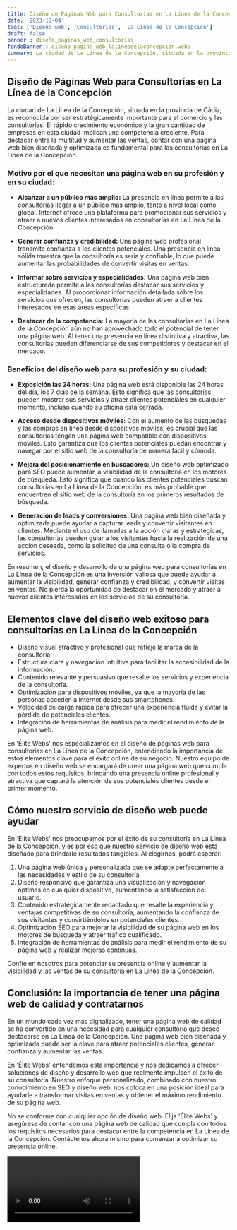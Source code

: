 ```yaml
---
title: Diseño de Páginas Web para Consultorías en La Línea de la Concepción
date: '2023-10-04'
tags: ['Diseño web', 'Consultorías', 'La Línea de la Concepción']
draft: false
banner : diseño_paginas_web_consultorías
fondoBanner : diseño_pagina_web_lalíneadelaconcepción.webp
summary: La ciudad de La Línea de la Concepción, situada en la provincia de Cádiz, es reconocida por ser estratégicamente importante para el comercio y las consultorías. El rápido crecimiento económico y la gran cantidad de empresas en esta ciudad implican una competencia creciente. Para destacar entre la multitud y aumentar las ventas, contar con una página web bien diseñada y optimizada es fundamental para las consultorías en La Línea de la Concepción.
---
```


## Diseño de Páginas Web para Consultorías en La Línea de la Concepción

La ciudad de La Línea de la Concepción, situada en la provincia de Cádiz, es reconocida por ser estratégicamente importante para el comercio y las consultorías. El rápido crecimiento económico y la gran cantidad de empresas en esta ciudad implican una competencia creciente. Para destacar entre la multitud y aumentar las ventas, contar con una página web bien diseñada y optimizada es fundamental para las consultorías en La Línea de la Concepción.

### Motivo por el que necesitan una página web en su profesión y en su ciudad:

- **Alcanzar a un público más amplio:** La presencia en línea permite a las consultorías llegar a un público más amplio, tanto a nivel local como global. Internet ofrece una plataforma para promocionar sus servicios y atraer a nuevos clientes interesados en consultorías en La Línea de la Concepción.

- **Generar confianza y credibilidad:** Una página web profesional transmite confianza a los clientes potenciales. Una presencia en línea sólida muestra que la consultoría es seria y confiable, lo que puede aumentar las probabilidades de convertir visitas en ventas.

- **Informar sobre servicios y especialidades:** Una página web bien estructurada permite a las consultorías destacar sus servicios y especialidades. Al proporcionar información detallada sobre los servicios que ofrecen, las consultorías pueden atraer a clientes interesados en esas áreas específicas.

- **Destacar de la competencia:** La mayoría de las consultorías en La Línea de la Concepción aún no han aprovechado todo el potencial de tener una página web. Al tener una presencia en línea distintiva y atractiva, las consultorías pueden diferenciarse de sus competidores y destacar en el mercado.

### Beneficios del diseño web para su profesión y su ciudad:

- **Exposición las 24 horas:** Una página web está disponible las 24 horas del día, los 7 días de la semana. Esto significa que las consultorías pueden mostrar sus servicios y atraer clientes potenciales en cualquier momento, incluso cuando su oficina está cerrada.

- **Acceso desde dispositivos móviles:** Con el aumento de las búsquedas y las compras en línea desde dispositivos móviles, es crucial que las consultorías tengan una página web compatible con dispositivos móviles. Esto garantiza que los clientes potenciales puedan encontrar y navegar por el sitio web de la consultoría de manera fácil y cómoda.

- **Mejora del posicionamiento en buscadores:** Un diseño web optimizado para SEO puede aumentar la visibilidad de la consultoría en los motores de búsqueda. Esto significa que cuando los clientes potenciales buscan consultorías en La Línea de la Concepción, es más probable que encuentren el sitio web de la consultoría en los primeros resultados de búsqueda.

- **Generación de leads y conversiones:** Una página web bien diseñada y optimizada puede ayudar a capturar leads y convertir visitantes en clientes. Mediante el uso de llamadas a la acción claras y estratégicas, las consultorías pueden guiar a los visitantes hacia la realización de una acción deseada, como la solicitud de una consulta o la compra de servicios.

En resumen, el diseño y desarrollo de una página web para consultorías en La Línea de la Concepción es una inversión valiosa que puede ayudar a aumentar la visibilidad, generar confianza y credibilidad, y convertir visitas en ventas. No pierda la oportunidad de destacar en el mercado y atraer a nuevos clientes interesados en los servicios de su consultoría.

<GifSeo />

<Cta />

## Elementos clave del diseño web exitoso para consultorías en La Línea de la Concepción

- Diseño visual atractivo y profesional que refleje la marca de la consultoría.
- Estructura clara y navegación intuitiva para facilitar la accesibilidad de la información.
- Contenido relevante y persuasivo que resalte los servicios y experiencia de la consultoría.
- Optimización para dispositivos móviles, ya que la mayoría de las personas acceden a internet desde sus smartphones.
- Velocidad de carga rápida para ofrecer una experiencia fluida y evitar la pérdida de potenciales clientes.
- Integración de herramientas de análisis para medir el rendimiento de la página web.

En 'Élite Webs' nos especializamos en el diseño de páginas web para consultorías en La Línea de la Concepción, entendiendo la importancia de estos elementos clave para el éxito online de su negocio. Nuestro equipo de expertos en diseño web se encargará de crear una página web que cumpla con todos estos requisitos, brindando una presencia online profesional y atractiva que captará la atención de sus potenciales clientes desde el primer momento.

## Cómo nuestro servicio de diseño web puede ayudar

En 'Élite Webs' nos preocupamos por el éxito de su consultoría en La Línea de la Concepción, y es por eso que nuestro servicio de diseño web está diseñado para brindarle resultados tangibles. Al elegirnos, podrá esperar:

1. Una página web única y personalizada que se adapte perfectamente a las necesidades y estilo de su consultoría.
2. Diseño responsivo que garantiza una visualización y navegación óptimas en cualquier dispositivo, aumentando la satisfacción del usuario.
3. Contenido estratégicamente redactado que resalte la experiencia y ventajas competitivas de su consultoría, aumentando la confianza de sus visitantes y convirtiéndolos en potenciales clientes.
4. Optimización SEO para mejorar la visibilidad de su página web en los motores de búsqueda y atraer tráfico cualificado.
5. Integración de herramientas de análisis para medir el rendimiento de su página web y realizar mejoras continuas.

Confíe en nosotros para potenciar su presencia online y aumentar la visibilidad y las ventas de su consultoría en La Línea de la Concepción.

## Conclusión: la importancia de tener una página web de calidad y contratarnos

En un mundo cada vez más digitalizado, tener una página web de calidad se ha convertido en una necesidad para cualquier consultoría que desee destacarse en La Línea de la Concepción. Una página web bien diseñada y optimizada puede ser la clave para atraer potenciales clientes, generar confianza y aumentar las ventas.

En 'Élite Webs' entendemos esta importancia y nos dedicamos a ofrecer soluciones de diseño y desarrollo web que realmente impulsen el éxito de su consultoría. Nuestro enfoque personalizado, combinado con nuestro conocimiento en SEO y diseño web, nos coloca en una posición ideal para ayudarle a transformar visitas en ventas y obtener el máximo rendimiento de su página web.

No se conforme con cualquier opción de diseño web. Elija 'Élite Webs' y asegúrese de contar con una página web de calidad que cumpla con todos los requisitos necesarios para destacar entre la competencia en La Línea de la Concepción. Contáctenos ahora mismo para comenzar a optimizar su presencia online.

<Video />

<CtaBot job='Consultorías' city='La Línea de la Concepción'/>

<Gmaps query='La Línea de la Concepción+españa+maps' />